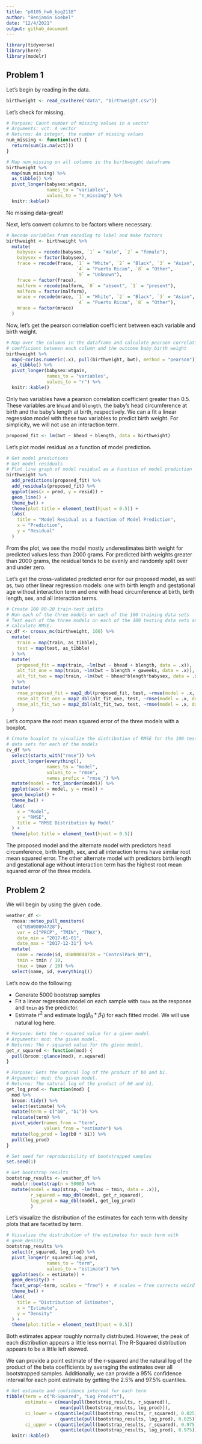 ```yaml
---
title: "p8105_hw6_bpg2118"
author: "Benjamin Goebel"
date: "12/4/2021"
output: github_document
---
```


```r
library(tidyverse)
library(here)
library(modelr)
```

## Problem 1

Let's begin by reading in the data.
```r
birthweight <- read_csv(here("data", "birthweight.csv"))
```
Let's check for missing.
```r
# Purpose: Count number of missing values in a vector
# Arguments: vct: A vector
# Returns: An integer, the number of missing values
num_missing <- function(vct) {
  return(sum(is.na(vct)))
}

# Map num_missing on all columns in the birthweight dataframe
birthweight %>%
  map(num_missing) %>%
  as_tibble() %>%
  pivot_longer(babysex:wtgain,
               names_to = "variables",
               values_to = "n_missing") %>%
  knitr::kable()
```
No missing data-great!

Next, let's convert columns to be factors where necessary.
```r
# Recode variables from encoding to label and make factors
birthweight <- birthweight %>%
  mutate(
    babysex = recode(babysex, `1` = "male", `2` = "female"),
    babysex = factor(babysex),
    frace = recode(frace, `1` = "White", `2` = "Black", `3` = "Asian", 
                          `4` = "Puerto Rican", `8` = "Other", 
                          `9` = "Unknown"),
    frace = factor(frace),
    malform = recode(malform, `0` = "absent", `1` = "present"),
    malform = factor(malform),
    mrace = recode(mrace, `1` = "White", `2` = "Black", `3` = "Asian", 
                          `4` = "Puerto Rican", `8` = "Other"),
    mrace = factor(mrace)
  )
```

Now, let's get the pearson correlation coefficient between each variable and 
birth weight.
```r
# Map over the columns in the dataframe and calculate pearson correlation
# coefficient between each column and the outcome baby birth weight
birthweight %>%
  map(~cor(as.numeric(.x), pull(birthweight, bwt), method = "pearson")) %>%
  as_tibble() %>%
  pivot_longer(babysex:wtgain,
               names_to = "variables",
               values_to = "r") %>%
  knitr::kable()
```
Only two variables have a pearson correlation coefficient greater than 0.5. 
These variables are `bhead` and `blength`, the baby's head circumference at 
birth and the baby's length at birth, respectively. We can a fit a linear 
regression model with these two variables to predict birth weight. For 
simplicity, we will not use an interaction term.

```r
proposed_fit <- lm(bwt ~ bhead + blength, data = birthweight)
```

Let's plot model residual as a function of model prediction.
```r
# Get model predictions
# Get model residuals
# Plot line graph of model residual as a function of model prediction
birthweight %>%
  add_predictions(proposed_fit) %>%
  add_residuals(proposed_fit) %>%
  ggplot(aes(x = pred, y = resid)) +
  geom_line() +
  theme_bw() +
  theme(plot.title = element_text(hjust = 0.5)) +
  labs(
    title = "Model Residual as a function of Model Prediction",
    x = "Prediction",
    y = "Residual"
  )
```

From the plot, we see the model mostly underestimates birth weight
for predicted values less than 2000 grams. For predicted birth weights greater
than 2000 grams, the residual tends to be evenly and randomly split over and 
under zero.

Let's get the cross-validated predicted error for our proposed model, as well
as, two other linear regression models: one with birth length and 
gestational age without interaction term and one with head circumference at 
birth, birth length, sex, and all interaction terms.
```r
# Create 100 80-20 train-test splits
# Run each of the three models on each of the 100 training data sets
# Test each of the three models on each of the 100 testing data sets and
# calculate RMSE.
cv_df <- crossv_mc(birthweight, 100) %>%
  mutate(
    train = map(train, as_tibble),
    test = map(test, as_tibble)
  ) %>%
  mutate(
    proposed_fit = map(train, ~lm(bwt ~ bhead + blength, data = .x)),
    alt_fit_one = map(train, ~lm(bwt ~ blength + gaweeks, data = .x)),
    alt_fit_two = map(train, ~lm(bwt ~ bhead*blength*babysex, data = .x))
  ) %>%
  mutate(
    rmse_proposed_fit = map2_dbl(proposed_fit, test, ~rmse(model = .x, data = .y)),
    rmse_alt_fit_one = map2_dbl(alt_fit_one, test, ~rmse(model = .x, data = .y)),
    rmse_alt_fit_two = map2_dbl(alt_fit_two, test, ~rmse(model = .x, data = .y))
  )
```

Let's compare the root mean squared error of the three models with a
boxplot.
```r
# Create boxplot to visualize the distribution of RMSE for the 100 testing
# data sets for each of the models
cv_df %>%
  select(starts_with("rmse")) %>%
  pivot_longer(everything(),
               names_to = "model",
               values_to = "rmse",
               names_prefix = "rmse_") %>%
  mutate(model = fct_inorder(model)) %>%
  ggplot(aes(x = model, y = rmse)) +
  geom_boxplot() +
  theme_bw() +
  labs(
    x = "Model",
    y = "RMSE",
    title = "RMSE Distribution by Model"
  ) +
  theme(plot.title = element_text(hjust = 0.5))
```

The proposed model and the alternate model with predictors head circumference,
birth length, sex, and all interaction terms have similar root mean squared 
error. The other alternate model with predictors birth length and 
gestational age without interaction term has the highest root mean squared error 
of the three models.

## Problem 2

We will begin by using the given code.
```r
weather_df <-  
  rnoaa::meteo_pull_monitors(
    c("USW00094728"),
    var = c("PRCP", "TMIN", "TMAX"), 
    date_min = "2017-01-01",
    date_max = "2017-12-31") %>%
  mutate(
    name = recode(id, USW00094728 = "CentralPark_NY"),
    tmin = tmin / 10,
    tmax = tmax / 10) %>%
  select(name, id, everything())
```
Let's now do the following:

*   Generate 5000 bootstrap samples
*   Fit a linear regression model on each sample with `tmax` as the response
and `tmin` as the predictor.
*   Estimate $r^2$ and estimate log($\beta_0 * \beta_1$) for each fitted model.
We will use natural log here.

```r
# Purpose: Gets the r-squared value for a given model.
# Arguments: mod: the given model.
# Returns: The r-squared value for the given model.
get_r_squared <- function(mod) {
  pull(broom::glance(mod), r.squared)
}

# Purpose: Gets the natural log of the product of b0 and b1.
# Arguments: mod: the given model.
# Returns: The natural log of the product of b0 and b1.
get_log_prod <- function(mod) {
  mod %>%
  broom::tidy() %>%
  select(estimate) %>%
  mutate(term = c("b0", "b1")) %>%
  relocate(term) %>%
  pivot_wider(names_from = "term",
              values_from = "estimate") %>%
  mutate(log_prod = log(b0 * b1)) %>%
  pull(log_prod)
}

# Set seed for reproducibility of bootstrapped samples
set.seed(1)

# Get bootstrap results
bootstrap_results <- weather_df %>%
  modelr::bootstrap(n = 5000) %>%
  mutate(model = map(strap, ~lm(tmax ~ tmin, data = .x)),
         r_squared = map_dbl(model, get_r_squared),
         log_prod = map_dbl(model, get_log_prod)
         )
```

Let's visualize the distribution of the estimates for each term with
density plots that are facetted by term.
```r
# Visualize the distribution of the estimates for each term with
# geom_density
bootstrap_results %>%
  select(r_squared, log_prod) %>%
  pivot_longer(r_squared:log_prod,
               names_to = "term",
               values_to = "estimate") %>%
  ggplot(aes(x = estimate)) +
  geom_density() +
  facet_wrap(~term, scales = "free") +  # scales = free corrects weird scaling
  theme_bw() +
  labs(
    title = "Distribution of Estimates",
    x = "Estimate",
    y = "Density"
  ) +
  theme(plot.title = element_text(hjust = 0.5))
```

Both estimates appear roughly normally distributed. However, the peak of each
distribution appears a little less normal. The R-Squared distribution
appears to be a little left skewed.

We can provide a point estimate of the r-squared and the natural log of the 
product of the beta coefficients by averaging the estimates over all 
bootstrapped samples. Additionally, we can provide a 95% confidence interval for 
each point estimate by getting the 2.5% and 97.5% quantiles.
```r
# Get estimate and confidence interval for each term
tibble(term = c("R-Squared", "Log Product"),
       estimate = c(mean(pull(bootstrap_results, r_squared)),
                    mean(pull(bootstrap_results, log_prod))),
       ci_lower = c(quantile(pull(bootstrap_results, r_squared), 0.025),
                    quantile(pull(bootstrap_results, log_prod), 0.025)),
       ci_upper = c(quantile(pull(bootstrap_results, r_squared), 0.975),
                    quantile(pull(bootstrap_results, log_prod), 0.975))) %>%
  knitr::kable()
  
```


